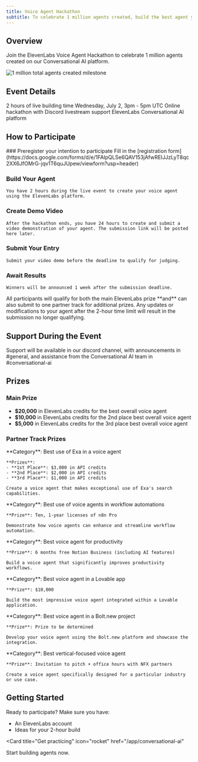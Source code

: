 ```yaml
---
title: Voice Agent Hackathon
subtitle: To celebrate 1 million agents created, build the best agent you can in 2 hours and compete for $20k+ in prizes.
---
```


## Overview

Join the ElevenLabs Voice Agent Hackathon to celebrate 1 million agents created on our Conversational AI platform. 

<Frame background="subtle">
  <img src="/assets/images/conversational-ai/1million.png" alt="1 million total agents created milestone" />
</Frame>

## Event Details

<CardGroup cols={2}>
  <Card title="Duration" icon="clock">
    2 hours of live building time
  </Card>
  <Card title="Date & Time" icon="calendar">
    Wednesday, July 2, 3pm - 5pm UTC
  </Card>
  <Card title="Format" icon="globe">
    Online hackathon with Discord livestream support
  </Card>
  <Card title="Platform" icon="code">
    ElevenLabs Conversational AI platform
  </Card>
</CardGroup>

## How to Participate

<Steps>
  ### Preregister your intention to participate 
    Fill in the [registration form](https://docs.google.com/forms/d/e/1FAIpQLSe6QAV153jAfwREIJJzLyT8qc2XX6JfOMrG-jqv1T6quJUpew/viewform?usp=header)

  ### Build Your Agent
    You have 2 hours during the live event to create your voice agent using the ElevenLabs platform.

  ### Create Demo Video
    After the hackathon ends, you have 24 hours to create and submit a video demonstration of your agent. The submission link will be posted here later.

  ### Submit Your Entry
    Submit your video demo before the deadline to qualify for judging.

  ### Await Results
    Winners will be announced 1 week after the submission deadline.
</Steps>

<Note>
All participants will qualify for both the main ElevenLabs prize **and** can also submit to one partner track for additional prizes.
</Note>

<Warning>
Any updates or modifications to your agent after the 2-hour time limit will result in the submission no longer qualifying.
</Warning>

## Support During the Event

Support will be available in our discord channel, with announcements in #general, and assistance from the Conversational AI team in #conversational-ai

## Prizes

### Main Prize

- **$20,000** in ElevenLabs credits for the best overall voice agent
- **$10,000** in ElevenLabs credits for the 2nd place best overall voice agent  
- **$5,000** in ElevenLabs credits for the 3rd place best overall voice agent


### Partner Track Prizes

<AccordionGroup>
  <Accordion title="Exa">
    **Category**: Best use of Exa in a voice agent
    
    **Prizes**: 
    - **1st Place**: $3,000 in API credits
    - **2nd Place**: $2,000 in API credits  
    - **3rd Place**: $1,000 in API credits
    
    Create a voice agent that makes exceptional use of Exa's search capabilities.
  </Accordion>
  
  <Accordion title="n8n">
    **Category**: Best use of voice agents in workflow automations
    
    **Prize**: Ten, 1-year licenses of n8n Pro
    
    Demonstrate how voice agents can enhance and streamline workflow automation.
  </Accordion>
  
  <Accordion title="Notion">
    **Category**: Best voice agent for productivity
    
    **Prize**: 6 months free Notion Business (including AI features)
    
    Build a voice agent that significantly improves productivity workflows.
  </Accordion>

  <Accordion title="Lovable">
    **Category**: Best voice agent in a Lovable app
    
    **Prize**: $10,000
    
    Build the most impressive voice agent integrated within a Lovable application.
  </Accordion>
  <Accordion title="Bolt.new">
    **Category**: Best voice agent in a Bolt.new project
    
    **Prize**: Prize to be determined
    
    Develop your voice agent using the Bolt.new platform and showcase the integration.
  </Accordion>
  <Accordion title="NFX">
    **Category**: Best vertical-focused voice agent
    
    **Prize**: Invitation to pitch + office hours with NFX partners
    
    Create a voice agent specifically designed for a particular industry or use case.
  </Accordion>
</AccordionGroup>

## Getting Started

Ready to participate? Make sure you have:

- An ElevenLabs account
- Ideas for your 2-hour build

<Card
  title="Get practicing"
  icon="rocket"
  href="/app/conversational-ai"
>
  Start building agents now. 
</Card>